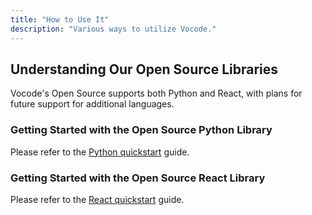 ```yaml
---
title: "How to Use It"
description: "Various ways to utilize Vocode."
---
```


## Understanding Our Open Source Libraries

Vocode's Open Source supports both Python and React, with plans for future support for
additional languages.

### Getting Started with the Open Source Python Library

Please refer to the [Python quickstart](docs/open-source/python-quickstart.mdx) guide.

### Getting Started with the Open Source React Library

Please refer to the [React quickstart](docs/open-source/react-quickstart.mdx) guide.
